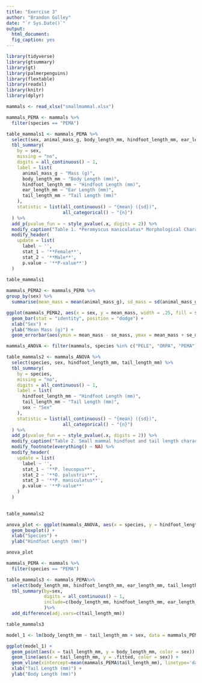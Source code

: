 ```yaml
---
title: "Exercise 3"
author: "Brandon Gulley"
date: "`r Sys.Date()`"
output: 
  html_document:
  fig_caption: yes
---
```


``` r

library(tidyverse)
library(gtsummary)
library(gt)
library(palmerpenguins)
library(flextable)
library(readxl)
library(knitr)
library(dplyr)

```

``` r

mammals <- read_xlsx("smallmammal.xlsx")

mammals_PEMA <- mammals %>%
  filter(species == "PEMA")

```

``` r

table_mammals1 <- mammals_PEMA %>%
  select(sex, animal_mass_g, body_length_mm, hindfoot_length_mm, ear_length_mm, tail_length_mm) %>% 
  tbl_summary(
    by = sex,
    missing = "no",
    digits = all_continuous() ~ 1,
    label = list(
      animal_mass_g ~ "Mass (g)",
      body_length_mm ~ "Body Length (mm)",
      hindfoot_length_mm ~ "Hindfoot Length (mm)",
      ear_length_mm ~ "Ear Length (mm)",
      tail_length_mm ~ "Tail Length (mm)"
    ),
    statistic = list(all_continuous() ~ "{mean} ({sd})", 
                     all_categorical() ~ "{n}") 
  ) %>% 
  add_p(pvalue_fun = ~ style_pvalue(.x, digits = 2)) %>% 
  modify_caption("Table 1. *Peromyscus maniculatus* Morphological Characteristics") %>%
  modify_header(
    update = list(
      label ~ '',
      stat_1 ~ '**Female**', 
      stat_2 ~ '**Male**',
      p.value ~ '**P-value**')
  )
                
table_mammals1

```

``` r

mammals_PEMA2 <- mammals_PEMA %>% 
group_by(sex) %>% 
  summarise(mean_mass = mean(animal_mass_g), sd_mass = sd(animal_mass_g), count = n(), se_mass = (sd_mass/(sqrt(count))))

ggplot(mammals_PEMA2, aes(x = sex, y = mean_mass, width = .25, fill = sex)) +
  geom_bar(stat = "identity", position = "dodge") +
  xlab("Sex") +
  ylab("Mean Mass (g)") +
  geom_errorbar(aes(ymin = mean_mass - se_mass, ymax = mean_mass + se_mass), width = .1) 

```
``` r

mammals_ANOVA <- filter(mammals, species %in% c("PELE", "ORPA", "PEMA"))

```

``` r

table_mammals2 <- mammals_ANOVA %>%
  select(species, sex, hindfoot_length_mm, tail_length_mm) %>%
  tbl_summary(
    by = species,
    missing = "no",
    digits = all_continuous() ~ 1,
    label = list(
      hindfoot_length_mm ~ "Hindfoot Length (mm)",
      tail_length_mm ~ "Tail Length (mm)",
      sex ~ "Sex"
    ),
    statistic = list(all_continuous() ~ "{mean} ({sd})", 
                     all_categorical() ~ "{n}")
  ) %>% 
  add_p(pvalue_fun = ~ style_pvalue(.x, digits = 2)) %>% 
  modify_caption("Table 2. Small mammal hindfoot and tail length characteristics") %>%
  modify_footnote(everything() ~ NA) %>%
  modify_header(
    update = list(
      label ~ '',
      stat_1 ~ '**P. leucopus**',
      stat_2 ~ '**O. palustris**',
      stat_3 ~ '**P. maniculatus**',
      p.value ~ '**P-value**'
    )
  )

                
table_mammals2

```

``` r

anova_plot <- ggplot(mammals_ANOVA, aes(x = species, y = hindfoot_length_mm, color = sex)) +
  geom_boxplot() +
  xlab("Species") +
  ylab("Hindfoot Length (mm)")

anova_plot

```

``` r

mammals_PEMA <- mammals %>%
  filter(species == "PEMA")

```

``` r

table_mammals3 <- mammals_PEMA%>% 
  select(body_length_mm, hindfoot_length_mm, ear_length_mm, tail_length_mm, sex)%>%
  tbl_summary(by=sex, 
              digits = all_continuous() ~ 1,
              include=c(body_length_mm, hindfoot_length_mm, ear_length_mm),
              )%>%
  add_difference(adj.vars=c(tail_length_mm)) 

table_mammals3

```

``` r

model_1 <- lm(body_length_mm ~ tail_length_mm + sex, data = mammals_PEMA)

```

``` r

ggplot(model_1) +
  geom_point(aes(x = tail_length_mm, y = body_length_mm, color = sex)) +
  geom_line(aes(x = tail_length_mm, y = .fitted, color = sex)) +
  geom_vline(xintercept=mean(mammals_PEMA$tail_length_mm), linetype='dashed', color='red') +
  xlab("Tail Length (mm)") +
  ylab("Body Length (mm)") 

```